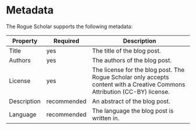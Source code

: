 
# Metadata

The Rogue Scholar supports the following metadata:

| Property | Required | Description |
| -------- | -------- | ----------- |
| Title    | yes      | The title of the blog post. |
| Authors  | yes      | The authors of the blog post. |
| License  | yes      | The license for the blog post. The Rogue Scholar only accepts content with a Creative Commons Attribution (CC-BY) license. |
| Description | recommended | An abstract of the blog post. |
| Language | recommended | The language the blog post is written in. |

<Comments locale="en" />
